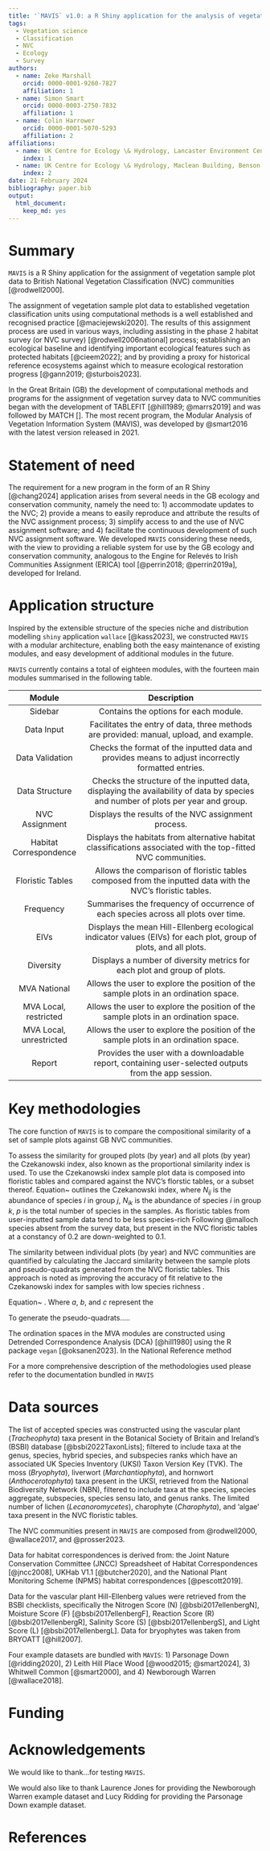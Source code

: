 ```yaml
---
title: '`MAVIS` v1.0: a R Shiny application for the analysis of vegetation survey data and assignment to UK NVC communities.'
tags:
  - Vegetation science
  - Classification
  - NVC
  - Ecology
  - Survey
authors:
  - name: Zeke Marshall
    orcid: 0000-0001-9260-7827
    affiliation: 1
  - name: Simon Smart
    orcid: 0000-0003-2750-7832
    affiliation: 1
  - name: Colin Harrower
    orcid: 0000-0001-5070-5293
    affiliation: 2
affiliations:
  - name: UK Centre for Ecology \& Hydrology, Lancaster Environment Centre, Library Avenue, Bailrigg,Lancaster, LA1 4AP, United Kingdom
    index: 1
  - name: UK Centre for Ecology \& Hydrology, Maclean Building, Benson Lane, Crowmarsh Gifford, Wallingford, Oxfordshire, OX10 8BB, United Kingdom
    index: 2
date: 21 February 2024
bibliography: paper.bib
output:
  html_document:
    keep_md: yes
---
```

  
# Summary

`MAVIS` is a R Shiny application for the assignment of vegetation sample
plot data to British National Vegetation Classification (NVC) 
communities [@rodwell2000].

The assignment of vegetation sample plot data to established vegetation 
classification units using computational methods is a well established and 
recognised practice [@maciejewski2020]. 
The results of this assignment process are used in various ways, 
including assisting in the phase 2 habitat survey
(or NVC survey) [@rodwell2006national] process; 
establishing an ecological baseline and identifying important ecological 
features such as protected habitats [@cieem2022]; 
and by providing a proxy for historical reference ecosystems 
against which to measure ecological restoration progress [@gann2019; @sturbois2023].

In the Great Britain (GB) the development of computational methods and programs 
for the assignment of vegetation survey data to NVC communities began with the 
development of TABLEFIT [@hill1989; @marrs2019] and was followed by MATCH [].
The most recent program, the Modular Analysis of Vegetation Information System 
(MAVIS), was developed by @smart2016 with the latest version released in 2021.


# Statement of need

The requirement for a new program in the form of an R Shiny [@chang2024] 
application arises from several needs in the GB ecology and conservation 
community, namely the need to: 
1) accommodate updates to the NVC;
2) provide a means to easily reproduce and attribute the results of the NVC
assignment process;
3) simplify access to and the use of NVC assignment software;
and
4) facilitate the continuous development of such NVC assignment software.
We developed `MAVIS` considering these needs, with the view to providing
a reliable system for use by the GB ecology and conservation community, 
analogous to the Engine for Relevés to Irish Communities Assignment (ERICA)
tool [@perrin2018; @perrin2019a], developed for Ireland.

# Application structure

Inspired by the extensible structure of the species niche and distribution 
modelling `shiny` application `wallace` [@kass2023], we constructed `MAVIS` with 
a modular architecture, enabling both the easy maintenance of existing modules, 
and easy development of additional modules in the future.

`MAVIS` currently contains a total of eighteen modules, with the fourteen main 
modules summarised in the following table.

|        **Module**       |                                                          **Description**                                                          |
|:-----------------------:|:---------------------------------------------------------------------------------------------------------------------------------:|
|         Sidebar         |                                               Contains the options for each module.                                               |
|        Data Input       |                      Facilitates the entry of data, three methods are provided: manual, upload, and example.                      |
|     Data Validation     |                 Checks the format of the inputted data and provides means to adjust incorrectly formatted entries.                |
|      Data Structure     | Checks the structure of the inputted data, displaying the availability of data by species and number of plots per year and group. |
|      NVC Assignment     |                                        Displays the results of the NVC assignment process.                                        |
|  Habitat Correspondence |           Displays the habitats from alternative habitat classifications associated with the top-fitted NVC communities.          |
|     Floristic Tables    |             Allows the comparison of floristic tables composed from the inputted data with the NVC's floristic tables.            |
|        Frequency        |                         Summarises the frequency of occurrence of each species across all plots over time.                        |
|           EIVs          |         Displays the mean Hill-Ellenberg ecological indicator values (EIVs) for each plot, group of plots, and all plots.         |
|        Diversity        |                              Displays a number of diversity metrics for each plot and group of plots.                             |
|       MVA National      |                        Allows the user to explore the position of the sample plots in an ordination space.                        |
|  MVA Local, restricted  |                        Allows the user to explore the position of the sample plots in an ordination space.                        |
| MVA Local, unrestricted |                        Allows the user to explore the position of the sample plots in an ordination space.                        |
|          Report         |                Provides the user with a downloadable report, containing user-selected outputs from the app session.               |

# Key methodologies

The core function of `MAVIS` is to compare the compositional similarity of a set of
sample plots against GB NVC communities.

To assess the similarity for grouped plots (by year) and all plots (by year) the 
Czekanowski index, also known as the proportional similarity index is used.
To use the Czekanowski index sample plot data is composed into floristic tables
and compared against the NVC's florstic tables, or a subset thereof.
Equation~\autoref{eq:czekanowski_index} outlines the 
Czekanowski index, where $N_{ij}$ is the abundance of species $i$ in group $j$, 
$N_{ik}$ is the abundance of species $i$ in group $k$, $p$ is the total number of 
species in the samples.
As floristic tables from user-inputted sample data tend to be less species-rich Following @malloch species absent from the survey data, but present in the NVC
floristic tables at a constancy of 0.2 are down-weighted to 0.1.

\begin{equation}\label{eq:czekanowski_index}
C_{jk} = 2 \cdot \frac{\sum_{i=1}^{p} min(N_{ij}, N_{ik})}{\sum_{i=1}^{p} N_{ij} + \sum_{i=1}^{p} N_{ik}}
\end{equation}

The similarity between individual plots (by year) and NVC communities are 
quantified by calculating the Jaccard similarity between the sample plots and
pseudo-quadrats generated from the NVC floristic tables. This approach
is noted as improving the accuracy of fit relative to the Czekanowski
index for samples with low species richness \citep{tipping2013}.

\begin{equation}\label{eq:jaccard_similarity}
j = \frac{a}{a + b + c}
\end{equation}

Equation~\autoref{eq:jaccard_similarity} . Where $a$, $b$, and $c$ represent the

To generate the pseudo-quadrats.....

The ordination spaces in the MVA modules are constructed using Detrended 
Correspondence Analysis (DCA) [@hill1980] using the R package `vegan` 
[@oksanen2023]. In the National Reference method

For a more comprehensive description of the methodologies used please
refer to the documentation bundled in `MAVIS` <ADD REF TO AVIS ZENODO REPO HERE>

# Data sources

The list of accepted species was constructed using 
the vascular plant (*Tracheophyta*) taxa present in the 
Botanical Society of Britain and Ireland's (BSBI) database [@bsbi2022TaxonLists];
filtered to include taxa at the genus, species, hybrid species, and subspecies 
ranks which have an associated UK Species Inventory (UKSI) Taxon Version Key 
(TVK).
The moss (*Bryophyta*), liverwort (*Marchantiophyta*), 
and hornwort (*Anthocerotophyta*) taxa present in the UKSI, 
retrieved from the National Biodiversity Network (NBN), filtered to include taxa 
at the species, species aggregate, subspecies, species sensu lato, 
and genus ranks.
The limited number of lichen (*Lecanoromycetes*), charophyte (*Charophyta*), 
and 'algae' taxa present in the NVC floristic tables.

The NVC communities present in `MAVIS` are composed from @rodwell2000, 
@wallace2017, and @prosser2023.

Data for habitat correspondences is derived from: 
the Joint Nature Conservation Committee (JNCC) Spreadsheet of Habitat 
Correspondences [@jncc2008],
UKHab V1.1 [@butcher2020], and
the National Plant Monitoring Scheme (NPMS) habitat correspondences
[@pescott2019].

Data for the vascular plant Hill-Ellenberg values were retrieved from the
BSBI checklists, specifically the Nitrogen Score (N)
[@bsbi2017ellenbergN], Moisture Score (F) [@bsbi2017ellenbergF],
Reaction Score (R) [@bsbi2017ellenbergR], Salinity Score (S)
[@bsbi2017ellenbergS], and Light Score (L) [@bsbi2017ellenbergL]. Data
for bryophytes was taken from BRYOATT [@hill2007].

Four example datasets are bundled with `MAVIS`: 
1) Parsonage Down [@ridding2020],
2) Leith Hill Place Wood [@wood2015; @smart2024],
3) Whitwell Common [@smart2000],
and
4) Newborough Warren [@wallace2018].

# Funding

# Acknowledgements

We would like to thank...for testing `MAVIS`.

We would also like to thank Laurence Jones for providing the Newborough
Warren example dataset and Lucy Ridding for providing the Parsonage Down
example dataset.

# References